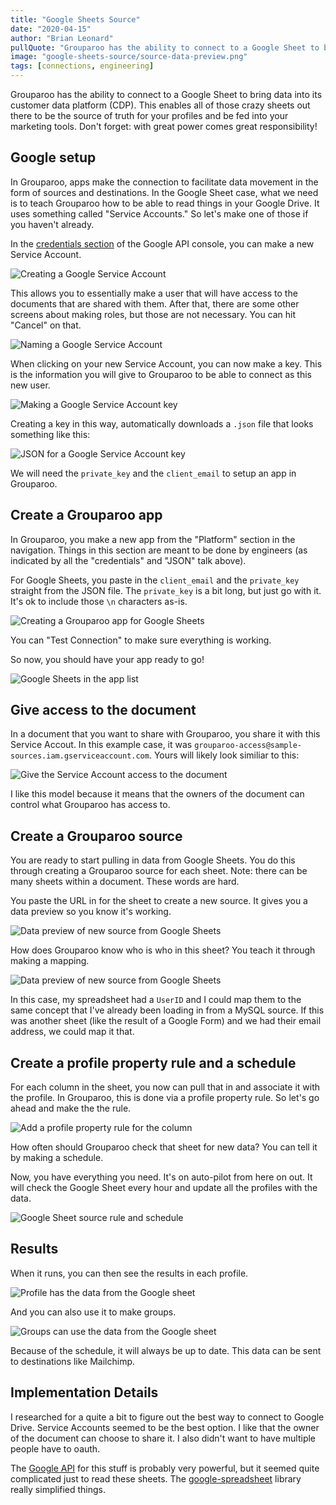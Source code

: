 ```yaml
---
title: "Google Sheets Source"
date: "2020-04-15"
author: "Brian Leonard"
pullQuote: "Grouparoo has the ability to connect to a Google Sheet to bring data into its customer data platform (CDP)."
image: "google-sheets-source/source-data-preview.png"
tags: [connections, engineering]
---
```


Grouparoo has the ability to connect to a Google Sheet to bring data into its customer data platform (CDP). This enables all of those crazy sheets out there to be the source of truth for your profiles and be fed into your marketing tools. Don't forget: with great power comes great responsibility!

## Google setup

In Grouparoo, apps make the connection to facilitate data movement in the form of sources and destinations. In the Google Sheet case, what we need is to teach Grouparoo how to be able to read things in your Google Drive. It uses something called "Service Accounts." So let's make one of those if you haven't already.

In the [credentials section](https://console.developers.google.com/apis/credentials) of the Google API console, you can make a new Service Account.

<Image
  alt="Creating a Google Service Account"
  src="google-sheets-source/new-service-account.png"
  height={200}
  width={577}
/>

This allows you to essentially make a user that will have access to the documents that are shared with them. After that, there are some other screens about making roles, but those are not necessary. You can hit "Cancel" on that.

<Image
  alt="Naming a Google Service Account"
  src="google-sheets-source/create-service-account.png"
  height={300}
  width={457}
/>

When clicking on your new Service Account, you can now make a key. This is the information you will give to Grouparoo to be able to connect as this new user.

<Image
  alt="Making a Google Service Account key"
  src="google-sheets-source/service-account-key.png"
  height={300}
  width={459}
/>

Creating a key in this way, automatically downloads a `.json` file that looks something like this:

<Image
  alt="JSON for a Google Service Account key"
  src="google-sheets-source/service-account-key-data.png"
  height={200}
  width={639}
/>

We will need the `private_key` and the `client_email` to setup an app in Grouparoo.

## Create a Grouparoo app

In Grouparoo, you make a new app from the "Platform" section in the navigation. Things in this section are meant to be done by engineers (as indicated by all the "credentials" and "JSON" talk above).

For Google Sheets, you paste in the `client_email` and the `private_key` straight from the JSON file. The `private_key` is a bit long, but just go with it. It's ok to include those `\n` characters as-is.

<Image
  alt="Creating a Grouparoo app for Google Sheets"
  src="google-sheets-source/grouparoo-app.png"
  height={300}
  width={419}
/>

You can "Test Connection" to make sure everything is working.

So now, you should have your app ready to go!

<Image
  alt="Google Sheets in the app list"
  src="google-sheets-source/app-list.png"
  height={300}
  width={328}
/>

## Give access to the document

In a document that you want to share with Grouparoo, you share it with this Service Accout. In this example case, it was `grouparoo-access@sample-sources.iam.gserviceaccount.com`. Yours will likely look similiar to this:

<Image
  alt="Give the Service Account access to the document"
  src="google-sheets-source/add-user-to-access.png"
  height={400}
  width={332}
/>

I like this model because it means that the owners of the document can control what Grouparoo has access to.

## Create a Grouparoo source

You are ready to start pulling in data from Google Sheets. You do this through creating a Grouparoo source for each sheet. Note: there can be many sheets within a document. These words are hard.

You paste the URL in for the sheet to create a new source. It gives you a data preview so you know it's working.

<Image
  alt="Data preview of new source from Google Sheets"
  src="google-sheets-source/source-data-preview.png"
  height={400}
  width={482}
/>

How does Grouparoo know who is who in this sheet? You teach it through making a mapping.

<Image
  alt="Data preview of new source from Google Sheets"
  src="google-sheets-source/source-mapping.png"
  width={1000}
  height={397}
/>

In this case, my spreadsheet had a `UserID` and I could map them to the same concept that I've already been loading in from a MySQL source. If this was another sheet (like the result of a Google Form) and we had their email address, we could map it that.

## Create a profile property rule and a schedule

For each column in the sheet, you now can pull that in and associate it with the profile. In Grouparoo, this is done via a profile property rule. So let's go ahead and make the the rule.

<Image
  alt="Add a profile property rule for the column"
  src="google-sheets-source/profile-property-rule.png"
  height={400}
  width={500}
/>

How often should Grouparoo check that sheet for new data? You can tell it by making a schedule.

Now, you have everything you need. It's on auto-pilot from here on out. It will check the Google Sheet every hour and update all the profiles with the data.

<Image
  alt="Google Sheet source rule and schedule"
  src="google-sheets-source/source-rule-and-schedule.png"
  height={400}
  width={685}
/>

## Results

When it runs, you can then see the results in each profile.

<Image
  alt="Profile has the data from the Google sheet"
  src="google-sheets-source/profile.png"
  height={400}
  width={480}
/>

And you can also use it to make groups.

<Image
  alt="Groups can use the data from the Google sheet"
  src="google-sheets-source/group.png"
  height={400}
  width={665}
/>

Because of the schedule, it will always be up to date. This data can be sent to destinations like Mailchimp.

## Implementation Details

I researched for a quite a bit to figure out the best way to connect to Google Drive. Service Accounts seemed to be the best option. I like that the owner of the document can choose to share it. I also didn't want to have multiple people have to oauth.

The [Google API](https://developers.google.com/sheets/api/quickstart/nodejs) for this stuff is probably very powerful, but it seemed quite complicated just to read these sheets. The [google-spreadsheet](https://github.com/theoephraim/node-google-spreadsheet) library really simplified things.
